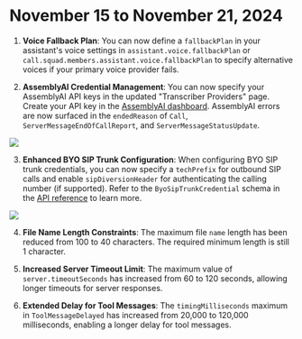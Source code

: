 # November 15 to November 21, 2024

1. **Voice Fallback Plan**: You can now define a `fallbackPlan` in your assistant's voice settings in `assistant.voice.fallbackPlan` or `call.squad.members.assistant.voice.fallbackPlan` to specify alternative voices if your primary voice provider fails.

2. **AssemblyAI Credential Management**: You can now specify your AssemblyAI API keys in the updated "Transcriber Providers" page. Create your API key in the [AssemblyAI dashboard](https://www.assemblyai.com/app/account). AssemblyAI errors are now surfaced in the `endedReason` of `Call`, `ServerMessageEndOfCallReport`, and `ServerMessageStatusUpdate`.

  <Frame caption="Specify AssemblyAI API keys in the Transcriber Providers page">
    <img src="./static/images/changelog/assembly-ai.png" />
  </Frame>

3. **Enhanced BYO SIP Trunk Configuration**: When configuring BYO SIP trunk credentials, you can now specify a `techPrefix` for outbound SIP calls and enable `sipDiversionHeader` for authenticating the calling number (if supported). Refer to the `ByoSipTrunkCredential` schema in the [API reference](https://api.vapi.ai/api) to learn more.

  <Frame caption="Learn more about `techPrefix` and `sipDiversionHeader` in the BYO SIP Trunk Credential schema: https://api.vapi.ai/api">
    <img src="./static/images/changelog/byosiptrunkcredential.png" />
  </Frame>

4. **File Name Length Constraints**: The maximum file `name` length has been reduced from 100 to 40 characters. The required minimum length is still 1 character. 

5. **Increased Server Timeout Limit**: The maximum value of `server.timeoutSeconds` has increased from 60 to 120 seconds, allowing longer timeouts for server responses.

7. **Extended Delay for Tool Messages**: The `timingMilliseconds` maximum in `ToolMessageDelayed` has increased from 20,000 to 120,000 milliseconds, enabling a longer delay for tool messages.
